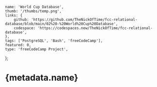 	name: 'World Cup Database',
	thumb: '/thumbs/temp.png',
	links: {
		github: 'https://github.com/TheNickOfTime/fcc-relational-database/blob/main/02%20-%20World%20Cup%20Database',
		codespace: 'https://codespaces.new/TheNickOfTime/fcc-relational-database',
	},
	tags: ['PostgreSQL', 'Bash', 'freeCodeCamp'],
	featured: 0,
	type: 'freeCodeCamp Project',
};

# {metadata.name}
